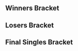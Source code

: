 {{DISPLAYTITLE:The Bigger Balc: ''Melee'' Singles Bracket}}{{BracketMatchSMWDisambig |oldtags=Rocky|newtags=Rocky (American player)}}{{SetGame|melee}}
{{Tabs static
|name1=Overview
|link1=The Big Balc/2/Melee
|name2=Singles Pools
|link2=The Big Balc/2/Melee/Singles Pools
|name3=Singles Bracket
|link3=The Big Balc/2/Melee/Singles Bracket
|name4=Doubles Bracket
|link4=The Big Balc/2/Melee/Doubles Bracket
|This=3}}
==Winners Bracket==
{{16DEWBracketA2
|tourneylink=The Big Balc/2/Melee
|tourneyname=The Bigger Balc
|column-width=200
<!-- Ro16 -->
|r1m1p1=Hungrybox |r1m1p1flag=us |r1m1p1score=3
|r1m1p2=Anther |r1m1p2flag=us |r1m1p2score=0
|r1m1win=1


|r1m2p1=ARMY |r1m2p1flag=us |r1m2p1score=3
|r1m2p2=Tai |r1m2p2flag=us |r1m2p2score=1
|r1m2win=1


|r1m3p1=Lucky |r1m3p1flag=us |r1m3p1score=3
|r1m3p2=Zeo |r1m3p2flag=us |r1m3p2score=0
|r1m3win=1


|r1m4p1=Laudandus |r1m4p1flag=us |r1m4p1score=3
|r1m4p2=Smashdaddy |r1m4p2flag=us |r1m4p2score=2
|r1m4win=1


|r1m5p1=Westballz |r1m5p1flag=us |r1m5p1score=DQ
|r1m5p2=A Rookie |r1m5p2flag=us |r1m5p2score={{win}}
|r1m5win=2


|r1m6p1=Bladewise |r1m6p1flag=us |r1m6p1score=3
|r1m6p2=Captain Faceroll |r1m6p2flag=us |r1m6p2score=1
|r1m6win=1
|r1m6p1char1=peach |r1m6p2char1=sheik |r1m6p1stock1=1 |r1m6p2stock1=0 |r1m6win1=1 |r1m6stage1=Fountain of Dreams
|r1m6p1char2=peach |r1m6p2char2=sheik |r1m6p1stock2=1 |r1m6p2stock2=0 |r1m6win2=1 |r1m6stage2=Battlefield
|r1m6p1char3=peach |r1m6p2char3=sheik |r1m6p1stock3=0 |r1m6p2stock3=1 |r1m6win3=2 |r1m6stage3=Battlefield
|r1m6p1char4=peach |r1m6p2char4=sheik |r1m6p1stock4=1 |r1m6p2stock4=0 |r1m6win4=1 |r1m6stage4=Dream Land


|r1m7p1=n0ne |r1m7p1flag=ni |r1m7p1score=3
|r1m7p2=eri |r1m7p2flag=us |r1m7p2score=0
|r1m7win=1


|r1m8p1=HugS |r1m8p1flag=us |r1m8p1score=3
|r1m8p2=Spark |r1m8p2flag=us |r1m8p2score=1
|r1m8win=1
|r1m8p1char1=samus |r1m8p2char1=sheik |r1m8p1stock1=0 |r1m8p2stock1=2 |r1m8win1=2 |r1m8stage1=Dream Land
|r1m8p1char2=samus |r1m8p2char2=sheik |r1m8p1stock2=2 |r1m8p2stock2=0 |r1m8win2=1 |r1m8stage2=Yoshi's Story
|r1m8p1char3=samus |r1m8p2char3=sheik |r1m8p1stock3=2 |r1m8p2stock3=0 |r1m8win3=1 |r1m8stage3=Final Destination
|r1m8p1char4=samus |r1m8p2char4=sheik |r1m8p1stock4=1 |r1m8p2stock4=0 |r1m8win4=1 |r1m8stage4=Battlefield


<!-- QUARTERFINALS -->
|r2m1p1=Hungrybox |r2m1p1flag=us |r2m1p1score=3
|r2m1p2=ARMY |r2m1p2flag=us |r2m1p2score=1
|r2m1win=1
|r2m1p1char1=jigglypuff |r2m1p2char1=ic |r2m1p1stock1=0 |r2m1p2stock1=1 |r2m1win1=2 |r2m1stage1=Final Destination
|r2m1p1char2=jigglypuff |r2m1p2char2=ic |r2m1p1stock2=1 |r2m1p2stock2=0 |r2m1win2=1 |r2m1stage2=Battlefield
|r2m1p1char3=jigglypuff |r2m1p2char3=ic |r2m1p1stock3=2 |r2m1p2stock3=0 |r2m1win3=1 |r2m1stage3=Yoshi's Story
|r2m1p1char4=jigglypuff |r2m1p2char4=ic |r2m1p1stock4=2 |r2m1p2stock4=0 |r2m1win4=1 |r2m1stage4=Yoshi's Story


|r2m2p1=Lucky |r2m2p1flag=us |r2m2p1score=3
|r2m2p2=Laudandus |r2m2p2flag=us |r2m2p2score=1
|r2m2win=1
|r2m2p1char1=fox |r2m2p2char1=sheik |r2m2p1stock1=1 |r2m2p2stock1=0 |r2m2win1=1 |r2m2stage1=Dream Land
|r2m2p1char2=fox |r2m2p2char2=sheik |r2m2p1stock2=0 |r2m2p2stock2=1 |r2m2win2=2 |r2m2stage2=Battlefield
|r2m2p1char3=fox |r2m2p2char3=sheik |r2m2p1stock3=1 |r2m2p2stock3=0 |r2m2win3=1 |r2m2stage3=Pokémon Stadium
|r2m2p1char4=fox |r2m2p2char4=sheik |r2m2p1stock4=1 |r2m2p2stock4=0 |r2m2win4=1 |r2m2stage4=Fountain of Dreams


|r2m3p1=A Rookie |r2m3p1flag=us |r2m3p1score=1
|r2m3p2=Bladewise |r2m3p2flag=us |r2m3p2score=3
|r2m3win=2
|r2m3p1char1=mario |r2m3p2char1=peach |r2m3p1stock1=0 |r2m3p2stock1=2 |r2m3win1=2 |r2m3stage1=Dream Land
|r2m3p1char2=mario |r2m3p2char2=peach |r2m3p1stock2=1 |r2m3p2stock2=0 |r2m3win2=1 |r2m3stage2=Yoshi's Story
|r2m3p1char3=mario |r2m3p2char3=peach |r2m3p1stock3=0 |r2m3p2stock3=1 |r2m3win3=2 |r2m3stage3=Fountain of Dreams
|r2m3p1char4=mario |r2m3p2char4=peach |r2m3p1stock4=0 |r2m3p2stock4=1 |r2m3win4=2 |r2m3stage4=Final Destination


|r2m4p1=n0ne |r2m4p1flag=ni |r2m4p1score=3
|r2m4p2=HugS |r2m4p2flag=us |r2m4p2score=1
|r2m4win=1
|r2m4p1char1=cf |r2m4p2char1=samus |r2m4p1stock1=0 |r2m4p2stock1=1 |r2m4win1=2 |r2m4stage1=Battlefield
|r2m4p1char2=ganon |r2m4p2char2=samus |r2m4p1stock2=1 |r2m4p2stock2=0 |r2m4win2=1 |r2m4stage2=Yoshi's Story
|r2m4p1char3=ganon |r2m4p2char3=samus |r2m4p1stock3=1 |r2m4p2stock3=0 |r2m4win3=1 |r2m4stage3=Final Destination
|r2m4p1char4=ganon |r2m4p2char4=samus |r2m4p1stock4=2 |r2m4p2stock4=0 |r2m4win4=1 |r2m4stage4=Final Destination


<!-- SEMIFINALS -->
|r3m1p1=Hungrybox |r3m1p1flag=us |r3m1p1score=2
|r3m1p2=Lucky |r3m1p2flag=us |r3m1p2score=3
|r3m1win=2
|r3m1p1char1=jigglypuff |r3m1p2char1=fox |r3m1p1stock1=0 |r3m1p2stock1=1 |r3m1win1=2 |r3m1stage1=Battlefield
|r3m1p1char2=jigglypuff |r3m1p2char2=fox |r3m1p1stock2=3 |r3m1p2stock2=0 |r3m1win2=1 |r3m1stage2=Dream Land
|r3m1p1char3=jigglypuff |r3m1p2char3=fox |r3m1p1stock3=0 |r3m1p2stock3=1 |r3m1win3=2 |r3m1stage3=Pokémon Stadium
|r3m1p1char4=jigglypuff |r3m1p2char4=fox |r3m1p1stock4=2 |r3m1p2stock4=0 |r3m1win4=1 |r3m1stage4=Battlefield
|r3m1p1char5=jigglypuff |r3m1p2char5=fox |r3m1p1stock5=0 |r3m1p2stock5=1 |r3m1win5=2 |r3m1stage5=Final Destination


|r3m2p1=Bladewise |r3m2p1flag=us |r3m2p1score=3
|r3m2p2=n0ne |r3m2p2flag=ni |r3m2p2score=1
|r3m2win=1
|r3m2p1char1=peach |r3m2p2char1=cf |r3m2p1stock1=0 |r3m2p2stock1= |r3m2win1=2 |r3m2stage1=
|r3m2p1char2=peach |r3m2p2char2=cf |r3m2p1stock2=2 |r3m2p2stock2=0 |r3m2win2=1 |r3m2stage2=Final Destination
|r3m2p1char3=peach |r3m2p2char3=cf |r3m2p1stock3=1 |r3m2p2stock3=0 |r3m2win3=1 |r3m2stage3=Pokémon Stadium
|r3m2p1char4=peach |r3m2p2char4=cf |r3m2p1stock4=1 |r3m2p2stock4=0 |r3m2win4=1 |r3m2stage4=Pokémon Stadium

}}
==Losers Bracket==
{{32DELBracketSmwA
|tourneylink=The Big Balc/2/Melee
|tourneyname=The Bigger Balc
|l1placement=25-32
|l2placement=17-24
|l3placement=13-16
|l4placement=9-12
|l5placement=7-8
|l6placement=5-6

|l1m1p1=DonB |l1m1p1flag=au |l1m1p1score=2 |l1m1win=2
|l1m1p2=Ivayne |l1m1p2flag=us |l1m1p2score=3

|l1m2p1=Jagz |l1m2p1flag=us |l1m2p1score=0 |l1m2win=2
|l1m2p2=Squid |l1m2p2flag=us |l1m2p2score=3

|l1m3p1=Chief |l1m3p1flag=us |l1m3p1score=2 |l1m3win=2
|l1m3p2=HomeMadeWaffles |l1m3p2flag=us |l1m3p2score=3

|l1m4p1=Bin |l1m4p1flag=us |l1m4p1score=3 |l1m4win=1
|l1m4p2=Rocky |l1m4p2flag=us |l1m4p2score=0

|l1m5p1=YAMS |l1m5p1flag=us |l1m5p1score=0 |l1m5win=2
|l1m5p2=Ralph |l1m5p2flag=us |l1m5p2score=3

|l1m6p1=Pure |l1m6p1flag=us |l1m6p1score=0 |l1m6win=2
|l1m6p2=Sora |l1m6p2flag=au |l1m6p2score=3

|l1m7p1=Tenshii |l1m7p1flag=us |l1m7p1score=0 |l1m7win=2
|l1m7p2=NMW |l1m7p2flag=us |l1m7p2score=3

|l1m8p1=Mchi |l1m8p1flag=us |l1m8p1score=2 |l1m8win=2
|l1m8p2=Alex19 |l1m8p2flag=us |l1m8p2score=3


|l2m1p1=Spark |l2m1p1flag=us |l2m1p1score=3 |l2m1win=1
|l2m1p2=Ivayne |l2m1p2flag=us |l2m1p2score=0

|l2m2p1=eri |l2m2p1flag=us |l2m2p1score=1 |l2m2win=2
|l2m2p2=Squid |l2m2p2flag=us |l2m2p2score=3

|l2m3p1=Captain Faceroll |l2m3p1flag=us |l2m3p1score=3 |l2m3win=1
|l2m3p2=HomeMadeWaffles |l2m3p2flag=us |l2m3p2score=2

|l2m4p1=Westballz |l2m4p1flag=us |l2m4p1score=DQ |l2m4win=2
|l2m4p2=Bin |l2m4p2flag=us |l2m4p2score={{win}}

|l2m5p1=Smashdaddy |l2m5p1flag=us |l2m5p1score=2 |l2m5win=2
|l2m5p2=Ralph |l2m5p2flag=us |l2m5p2score=3

|l2m6p1=Zeo |l2m6p1flag=us |l2m6p1score=2 |l2m6win=2
|l2m6p2=Sora |l2m6p2flag=au |l2m6p2score=3

|l2m7p1=Tai |l2m7p1flag=us |l2m7p1score=0 |l2m7win=2
|l2m7p2=NMW |l2m7p2flag=us |l2m7p2score=3

|l2m8p1=Anther |l2m8p1flag=us |l2m8p1score=2 |l2m8win=2
|l2m8p2=Alex19 |l2m8p2flag=us |l2m8p2score=3


|l3m1p1=Spark |l3m1p1flag=us |l3m1p1score=0 |l3m1win=2
|l3m1p2=Squid |l3m1p2flag=us |l3m1p2score=3

|l3m2p1=Captain Faceroll |l3m2p1flag=us |l3m2p1score=3 |l3m2win=1
|l3m2p2=Bin |l3m2p2flag=us |l3m2p2score=1

|l3m3p1=Ralph |l3m3p1flag=us |l3m3p1score=3 |l3m3win=1
|l3m3p2=Sora |l3m3p2flag=au |l3m3p2score=2

|l3m4p1=NMW |l3m4p1flag=us |l3m4p1score=2 |l3m4win=2
|l3m4p2=Alex19 |l3m4p2flag=us |l3m4p2score=3


|l4m1p1=Laudandus |l4m1p1flag=us |l4m1p1score=3 |l4m1win=1
|l4m1p2=Squid |l4m1p2flag=us |l4m1p2score=2

|l4m2p1=ARMY |l4m2p1flag=us |l4m2p1score=3 |l4m2win=1
|l4m2p2=Captain Faceroll |l4m2p2flag=us |l4m2p2score=0
|l4m2p1char1=ic |l4m2p2char1=sheik |l4m2p1stock1=1 |l4m2p2stock1=0 |l4m2win1=1 |l4m2stage1=Fountain of Dreams
|l4m2p1char2=ic |l4m2p2char2=sheik |l4m2p1stock2=2 |l4m2p2stock2=0 |l4m2win2=1 |l4m2stage2=Dream Land
|l4m2p1char3=ic |l4m2p2char3=sheik |l4m2p1stock3=1 |l4m2p2stock3=0 |l4m2win3=1 |l4m2stage3=Dream Land

|l4m3p1=HugS |l4m3p1flag=us |l4m3p1score=3 |l4m3win=1
|l4m3p2=Ralph |l4m3p2flag=us |l4m3p2score=0
|l4m3p1char1=samus |l4m3p2char1=fox |l4m3p1stock1=2 |l4m3p2stock1=0 |l4m3win1=1 |l4m3stage1=Battlefield
|l4m3p1char2=samus |l4m3p2char2=fox |l4m3p1stock2=1 |l4m3p2stock2=0 |l4m3win2=1 |l4m3stage2=Pokémon Stadium
|l4m3p1char3=samus |l4m3p2char3=fox |l4m3p1stock3=1 |l4m3p2stock3=0 |l4m3win3=1 |l4m3stage3=Pokémon Stadium

|l4m4p1=A Rookie |l4m4p1flag=us |l4m4p1score=3 |l4m4win=1
|l4m4p2=Alex19 |l4m4p2flag=us |l4m4p2score=2
|l4m4p1char1=mario |l4m4p2char1=fox |l4m4p1stock1=2 |l4m4p2stock1=0 |l4m4win1=1 |l4m4stage1=Yoshi's Story
|l4m4p1char2=mario |l4m4p2char2=fox |l4m4p1stock2=1 |l4m4p2stock2=0 |l4m4win2=1 |l4m4stage2=Pokémon Stadium
|l4m4p1char3=mario |l4m4p2char3=fox |l4m4p1stock3=0 |l4m4p2stock3=2 |l4m4win3=2 |l4m4stage3=Pokémon Stadium
|l4m4p1char4=mario |l4m4p2char4=fox |l4m4p1stock4=0 |l4m4p2stock4=1 |l4m4win4=2 |l4m4stage4=Final Destination
|l4m4p1char5=mario |l4m4p2char5=fox |l4m4p1stock5=2 |l4m4p2stock5=0 |l4m4win5=1 |l4m4stage5=Final Destination


|l5m1p1=Laudandus |l5m1p1flag=us |l5m1p1score=3 |l5m1win=1
|l5m1p2=ARMY |l5m1p2flag=us |l5m1p2score=2
|l5m1p1char1=sheik |l5m1p2char1=ic |l5m1p1stock1=1 |l5m1p2stock1=0 |l5m1win1=1 |l5m1stage1=Yoshi's Story
|l5m1p1char2=sheik |l5m1p2char2=ic |l5m1p1stock2=2 |l5m1p2stock2=0 |l5m1win2=1 |l5m1stage2=Final Destination
|l5m1p1char3=sheik |l5m1p2char3=ic |l5m1p1stock3=0 |l5m1p2stock3=1 |l5m1win3=2 |l5m1stage3=Final Destination
|l5m1p1char4=sheik |l5m1p2char4=ic |l5m1p1stock4=0 |l5m1p2stock4=2 |l5m1win4=2 |l5m1stage4=Battlefield
|l5m1p1char5=sheik |l5m1p2char5=ic |l5m1p1stock5= |l5m1p2stock5=0 |l5m1win5=1 |l5m1stage5=Dream Land

|l5m2p1=HugS |l5m2p1flag=us |l5m2p1score=3 |l5m2win=1
|l5m2p2=A Rookie |l5m2p2flag=us |l5m2p2score=2
|l5m2p1char1=samus |l5m2p2char1=mario |l5m2p1stock1=1 |l5m2p2stock1=0 |l5m2win1=1 |l5m2stage1=Battlefield
|l5m2p1char2=samus |l5m2p2char2=mario |l5m2p1stock2=0 |l5m2p2stock2=1 |l5m2win2=2 |l5m2stage2=Final Destination
|l5m2p1char3=samus |l5m2p2char3=mario |l5m2p1stock3=2 |l5m2p2stock3=0 |l5m2win3=1 |l5m2stage3=Yoshi's Story
|l5m2p1char4=samus |l5m2p2char4=mario |l5m2p1stock4=0 |l5m2p2stock4=1 |l5m2win4=2 |l5m2stage4=Dream Land
|l5m2p1char5=samus |l5m2p2char5=mario |l5m2p1stock5= |l5m2p2stock5=0 |l5m2win5=1 |l5m2stage5=Fountain of Dreams


|l6m1p1=n0ne |l6m1p1flag=ni |l6m1p1score=3 |l6m1win=1
|l6m1p2=Laudandus |l6m1p2flag=us |l6m1p2score=2
|l6m1p1char1=cf |l6m1p2char1=sheik |l6m1p1stock1=2 |l6m1p2stock1=0 |l6m1win1=1 |l6m1stage1=Final Destination
|l6m1p1char2=cf |l6m1p2char2=sheik |l6m1p1stock2=2 |l6m1p2stock2=0 |l6m1win2=1 |l6m1stage2=Yoshi's Story
|l6m1p1char3=cf |l6m1p2char3=sheik |l6m1p1stock3=0 |l6m1p2stock3=2 |l6m1win3=2 |l6m1stage3=Final Destination
|l6m1p1char4=cf |l6m1p2char4=sheik |l6m1p1stock4=0 |l6m1p2stock4=1 |l6m1win4=2 |l6m1stage4=Battlefield
|l6m1p1char5=cf |l6m1p2char5=sheik |l6m1p1stock5=1 |l6m1p2stock5=0 |l6m1win5=1 |l6m1stage5=Battlefield
|l6m1date=May 28, 2017
|l6m1details={{BracketMatchDetails|reddit=|comment=|vod=}}

|l6m2p1=Hungrybox |l6m2p1flag=us |l6m2p1score=3 |l6m2win=1
|l6m2p2=HugS |l6m2p2flag=us |l6m2p2score=0
|l6m2p1char1=jigglypuff |l6m2p2char1=samus |l6m2p1stock1=2 |l6m2p2stock1=0 |l6m2win1=1 |l6m2stage1=Battlefield
|l6m2p1char2=jigglypuff |l6m2p2char2=samus |l6m2p1stock2=3 |l6m2p2stock2=0 |l6m2win2=1 |l6m2stage2=Yoshi's Story
|l6m2p1char3=jigglypuff |l6m2p2char3=samus |l6m2p1stock3=1 |l6m2p2stock3=0 |l6m2win3=1 |l6m2stage3=Yoshi's Story

}}
<onlyinclude>
==Final Singles Bracket==
{{DEFinalSmwBracket
|tourneylink=The Big Balc/2/Melee
|tourneyname=The Bigger Balc
|l1placement=4
|r2placement=3
|r3loserplacement=2
|r3winnerplacement=1
|column-width=180
|column-width-finals=210
|export_score=true

<!-- FROM WINNERS -->
|r1m1p1=Lucky |r1m1p1flag=us |r1m1p1score=3
|r1m1p2=Bladewise |r1m1p2flag=us |r1m1p2score=1
|r1m1win=1
|r1m1p1char1=fox |r1m1p2char1=peach |r1m1p1stock1=1 |r1m1p2stock1=0 |r1m1win1=1 |r1m1stage1=Dream Land
|r1m1p1char2=fox |r1m1p2char2=peach |r1m1p1stock2=3 |r1m1p2stock2=0 |r1m1win2=1 |r1m1stage2=Final Destination
|r1m1p1char3=fox |r1m1p2char3=peach |r1m1p1stock3=0 |r1m1p2stock3=1 |r1m1win3=2 |r1m1stage3=Fountain of Dreams
|r1m1p1char4=fox |r1m1p2char4=peach |r1m1p1stock4=1 |r1m1p2stock4=0 |r1m1win4=1 |r1m1stage4=Pokémon Stadium
|r1m1date=May 28, 2017
|r1m1details={{BracketMatchDetails|reddit=|comment=|vod=}}

<!-- FROM LOSERS -->
|l1m1p1=n0ne |l1m1p1flag=ni |l1m1p1score=0
|l1m1p2=Hungrybox |l1m1p2flag=us |l1m1p2score=3
|l1m1win=2
|l1m1p1char1=cf |l1m1p2char1=jigglypuff |l1m1p1stock1=0 |l1m1p2stock1=2 |l1m1win1=2 |l1m1stage1=Battlefield
|l1m1p1char2=ganon |l1m1p2char2=jigglypuff |l1m1p1stock2=0 |l1m1p2stock2=3 |l1m1win2=2 |l1m1stage2=Yoshi's Story
|l1m1p1char3=cf |l1m1p2char3=jigglypuff |l1m1p1stock3=0 |l1m1p2stock3=3 |l1m1win3=2 |l1m1stage3=Pokémon Stadium
|l1m1date=May 28, 2017
|l1m1details={{BracketMatchDetails|reddit=|comment=|vod=}}

<!-- LOSERS FINALS -->
|r2m1p1=Bladewise |r2m1p1flag=us |r2m1p1score=0
|r2m1p2=Hungrybox |r2m1p2flag=us |r2m1p2score=3
|r2m1win=2
|r2m1p1char1=peach |r2m1p2char1=jigglypuff |r2m1p1stock1=0 |r2m1p2stock1=3 |r2m1win1=2 |r2m1stage1=Final Destination
|r2m1p1char2=peach |r2m1p2char2=jigglypuff |r2m1p1stock2=0 |r2m1p2stock2=3 |r2m1win2=2 |r2m1stage2=Yoshi's Story
|r2m1p1char3=peach |r2m1p2char3=jigglypuff |r2m1p1stock3=0 |r2m1p2stock3=2 |r2m1win3=2 |r2m1stage3=Fountain of Dreams
|r2m1date=May 28, 2017
|r2m1details={{BracketMatchDetails|reddit=|comment=|vod=}}

<!-- GRAND FINALS -->
|r3m1p1=Lucky |r3m1p1flag=us |r3m1p1score=0 |r3m2p1score=0
|r3m1p2=Hungrybox |r3m1p2flag=us |r3m1p2score=3 |r3m2p2score=3
|r3m1win=2
|r3m1p1char1=fox |r3m1p2char1=jigglypuff |r3m1p1stock1=0 |r3m1p2stock1=2 |r3m1win1=2 |r3m1stage1=Battlefield
|r3m1p1char2=fox |r3m1p2char2=jigglypuff |r3m1p1stock2=0 |r3m1p2stock2=1 |r3m1win2=2 |r3m1stage2=Pokémon Stadium
|r3m1p1char3=fox |r3m1p2char3=jigglypuff |r3m1p1stock3=0 |r3m1p2stock3=3 |r3m1win3=2 |r3m1stage3=Pokémon Stadium

|r3m2p1char1=fox |r3m2p2char1=jigglypuff |r3m2p1stock1=0 |r3m2p2stock1=3 |r3m2win1=2 |r3m2stage1=Battlefield
|r3m2p1char2=fox |r3m2p2char2=jigglypuff |r3m2p1stock2=0 |r3m2p2stock2=2 |r3m2win2=2 |r3m2stage2=Final Destination
|r3m2p1char3=fox |r3m2p2char3=jigglypuff |r3m2p1stock3=0 |r3m2p2stock3=2 |r3m2win3=2 |r3m2stage3=Pokémon Stadium
|r3m1date=May 28, 2017
|r3m1details={{BracketMatchDetails|reddit=|comment=|vod=}}
}}</onlyinclude>
